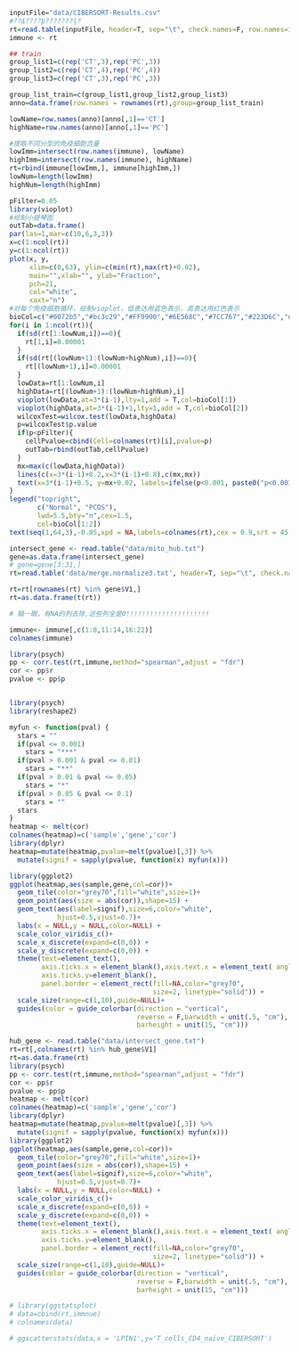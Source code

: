 ```r
inputFile="data/CIBERSORT-Results.csv" 
#??ȡ????ϸ???????ļ?
rt=read.table(inputFile, header=T, sep="\t", check.names=F, row.names=1)
immune <- rt
```

```r
## train
group_list1=c(rep('CT',3),rep('PC',3))
group_list2=c(rep('CT',4),rep('PC',4))
group_list3=c(rep('CT',3),rep('PC',3))

group_list_train=c(group_list1,group_list2,group_list3)
anno=data.frame(row.names = rownames(rt),group=group_list_train)
```

```r
lowName=row.names(anno)[anno[,1]=='CT']
highName=row.names(anno)[anno[,1]=='PC']

#提取不同分型的免疫细胞含量
lowImm=intersect(row.names(immune), lowName)
highImm=intersect(row.names(immune), highName)
rt=rbind(immune[lowImm,], immune[highImm,])
lowNum=length(lowImm)
highNum=length(highImm)
```

```r
pFilter=0.05 
library(vioplot)
#绘制小提琴图
outTab=data.frame()
par(las=1,mar=c(10,6,3,3))
x=c(1:ncol(rt))
y=c(1:ncol(rt))
plot(x, y,
     xlim=c(0,63), ylim=c(min(rt),max(rt)+0.02),
     main="",xlab="", ylab="Fraction",
     pch=21,
     col="white",
     xaxt="n")
#对每个免疫细胞循环，绘制vioplot，低表达用蓝色表示，高表达用红色表示
bioCol=c("#0072b5","#bc3c29","#FF9900","#6E568C","#7CC767","#223D6C","#D20A13","#FFD121","#088247","#11AA4D")
for(i in 1:ncol(rt)){
  if(sd(rt[1:lowNum,i])==0){
    rt[1,i]=0.00001
  }
  if(sd(rt[(lowNum+1):(lowNum+highNum),i])==0){
    rt[(lowNum+1),i]=0.00001
  }
  lowData=rt[1:lowNum,i]
  highData=rt[(lowNum+1):(lowNum+highNum),i]
  vioplot(lowData,at=3*(i-1),lty=1,add = T,col=bioCol[1])
  vioplot(highData,at=3*(i-1)+1,lty=1,add = T,col=bioCol[2])
  wilcoxTest=wilcox.test(lowData,highData)
  p=wilcoxTest$p.value
  if(p<pFilter){
    cellPvalue=cbind(Cell=colnames(rt)[i],pvalue=p)
    outTab=rbind(outTab,cellPvalue)
  }
  mx=max(c(lowData,highData))
  lines(c(x=3*(i-1)+0.2,x=3*(i-1)+0.8),c(mx,mx))
  text(x=3*(i-1)+0.5, y=mx+0.02, labels=ifelse(p<0.001, paste0("p<0.001"), paste0("p=",sprintf("%.03f",p))), cex = 0.8)
}
legend("topright", 
       c("Normal", "PCOS"),
       lwd=5.5,bty="n",cex=1.5,
       col=bioCol[1:2])
text(seq(1,64,3),-0.05,xpd = NA,labels=colnames(rt),cex = 0.9,srt = 45,pos=2)
```
```r
intersect_gene <- read.table("data/mito_hub.txt")
gene=as.data.frame(intersect_gene)
# gene=gene[3:31,]
rt=read.table('data/merge.normalize3.txt', header=T, sep="\t", check.names=F, row.names=1)
```


```r
rt=rt[rownames(rt) %in% gene$V1,]
rt=as.data.frame(t(rt))
```

```r

# 瞄一眼，有NA的列去除,这些列全是0!!!!!!!!!!!!!!!!!!!!!

immune<- immune[,c(1:8,11:14,16:22)]
colnames(immune)
```



```r
library(psych)
pp <- corr.test(rt,immune,method="spearman",adjust = "fdr")
cor <- pp$r
pvalue <- pp$p



```

```r
library(psych)
library(reshape2)

myfun <- function(pval) {
  stars = ""
  if(pval <= 0.001)
    stars = "***"
  if(pval > 0.001 & pval <= 0.01)
    stars = "**"
  if(pval > 0.01 & pval <= 0.05)
    stars = "*"
  if(pval > 0.05 & pval <= 0.1)
    stars = ""
  stars
}
heatmap <- melt(cor)
colnames(heatmap)=c('sample','gene','cor')  
library(dplyr)
heatmap=mutate(heatmap,pvalue=melt(pvalue)[,3]) %>%
  mutate(signif = sapply(pvalue, function(x) myfun(x)))
```
```r
library(ggplot2)
ggplot(heatmap,aes(sample,gene,col=cor))+
  geom_tile(color="grey70",fill="white",size=1)+
  geom_point(aes(size = abs(cor)),shape=15) + 
  geom_text(aes(label=signif),size=6,color="white",
            hjust=0.5,vjust=0.7)+
  labs(x = NULL,y = NULL,color=NULL) + 
  scale_color_viridis_c()+
  scale_x_discrete(expand=c(0,0)) +
  scale_y_discrete(expand=c(0,0)) +
  theme(text=element_text(),
        axis.ticks.x = element_blank(),axis.text.x = element_text( angle =45),
        axis.ticks.y=element_blank(),
        panel.border = element_rect(fill=NA,color="grey70",
                                    size=2, linetype="solid")) +
  scale_size(range=c(1,10),guide=NULL)+
  guides(color = guide_colorbar(direction = "vertical",
                                reverse = F,barwidth = unit(.5, "cm"),
                                barheight = unit(15, "cm")))
```

```r
hub_gene <- read.table("data/intersect_gene.txt")
rt=rt[,colnames(rt) %in% hub_gene$V1]
rt=as.data.frame(rt)
library(psych)
pp <- corr.test(rt,immune,method="spearman",adjust = "fdr")
cor <- pp$r
pvalue <- pp$p
heatmap <- melt(cor)
colnames(heatmap)=c('sample','gene','cor')  
library(dplyr)
heatmap=mutate(heatmap,pvalue=melt(pvalue)[,3]) %>%
  mutate(signif = sapply(pvalue, function(x) myfun(x)))
library(ggplot2)
ggplot(heatmap,aes(sample,gene,col=cor))+
  geom_tile(color="grey70",fill="white",size=1)+
  geom_point(aes(size = abs(cor)),shape=15) + 
  geom_text(aes(label=signif),size=6,color="white",
            hjust=0.5,vjust=0.7)+
  labs(x = NULL,y = NULL,color=NULL) + 
  scale_color_viridis_c()+
  scale_x_discrete(expand=c(0,0)) +
  scale_y_discrete(expand=c(0,0)) +
  theme(text=element_text(),
        axis.ticks.x = element_blank(),axis.text.x = element_text( angle =45),
        axis.ticks.y=element_blank(),
        panel.border = element_rect(fill=NA,color="grey70",
                                    size=2, linetype="solid")) +
  scale_size(range=c(1,10),guide=NULL)+
  guides(color = guide_colorbar(direction = "vertical",
                                reverse = F,barwidth = unit(.5, "cm"),
                                barheight = unit(15, "cm")))
```
```r
# library(ggstatsplot)
# data=cbind(rt,immnue)
# colnames(data)
```
```r
# ggscatterstats(data,x = 'LPIN1',y='T_cells_CD4_naive_CIBERSORT')
```

